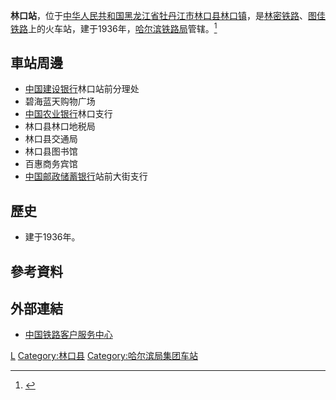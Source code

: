 {{Otheruses|subject=中國黑龍江省的鐵道車站|other=其他同名的車站|林口站}}
{{NoteTA |G1=Railway |G2=Transport}}
{{Expand|time=2016-07-04T13:51:43+00:00}}
{{Infobox China railway station
|车站名称 =林口站
|图片 = 
|图片介绍 = 
|车站拼音 = Linkou
|英文名称 = Linkou Railway Station
|车站代码 = 61289<ref>{{cite book|title=中华人民共和国铁路车站代码（GB/T 10302-2010）|publisher=中国标准出版社|year=2010|isbn=155066140495|ignore-isbn-error=true|pages=21}}</ref>
|电报码 = LKB
|拼音码 = LKO
|车站位置 = [[黑龙江省|黑龙江省]][[牡丹江市|牡丹江市]][[林口县|林口县]][[林口镇_(林口县)|林口镇]]
|坐标 = 
|归属 = [[哈尔滨铁路局|哈尔滨铁路局]]
|线路 = [[林密铁路|林密铁路]]、[[图佳铁路|图佳铁路]]
|车站等级 = [[三等站_(中铁)|三等站]]
|月台数目 = 
|股道数目 = 
}}
'''林口站'''，位于[[中华人民共和国|中华人民共和国]][[黑龙江省|黑龙江省]][[牡丹江市|牡丹江市]][[林口县|林口县]][[林口镇_(林口县)|林口镇]]，是[[林密铁路|林密铁路]]、[[图佳铁路|图佳铁路]]上的火车站，建于1936年，[[哈尔滨铁路局|哈尔滨铁路局]]管辖。<ref>{{Cite web |url=http://search.huochepiao.com/huochezhan/jieshao/754.htm |title=林口火车站介绍 |access-date=2016-07-04 |archive-date=2016-08-01 |archive-url=https://web.archive.org/web/20160801101735/http://search.huochepiao.com/huochezhan/jieshao/754.htm |dead-url=no }}</ref>

==車站周邊==
* [[中国建设银行|中国建设银行]]林口站前分理处
* 碧海蓝天购物广场
* [[中国农业银行|中国农业银行]]林口支行
* 林口县林口地税局
* 林口县交通局
* 林口县图书馆
* 百惠商务宾馆
* [[中国邮政储蓄银行|中国邮政储蓄银行]]站前大街支行

==歷史==
* 建于1936年。
==參考資料==
{{reflist}}
==外部連結==
* [http://www.12306.cn/mormhweb/ 中国铁路客户服务中心] {{Wayback|url=http://www.12306.cn/mormhweb/ |date=20180205163941 }}
{{China-rail-stub}}
{{林东铁路}}
{{图佳铁路}}
[[Category:牡丹江市铁路车站|L]]
[[Category:林口县|Category:林口县]]
[[Category:哈尔滨局集团车站|Category:哈尔滨局集团车站]]